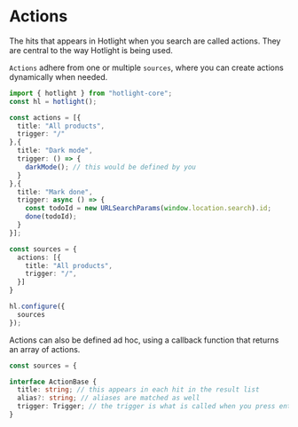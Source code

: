# Actions

The hits that appears in Hotlight when you search are called actions. They are central to the way Hotlight is being used.

`Actions` adhere from one or multiple `sources`, where you can create actions dynamically when needed.

```ts
import { hotlight } from "hotlight-core";
const hl = hotlight();

const actions = [{
  title: "All products",
  trigger: "/"
},{
  title: "Dark mode",
  trigger: () => {
    darkMode(); // this would be defined by you
  }
},{
  title: "Mark done",
  trigger: async () => {
    const todoId = new URLSearchParams(window.location.search).id;
    done(todoId);
  }
}];

const sources = {
  actions: [{
    title: "All products",
    trigger: "/",
  }]
}

hl.configure({
  sources
});
```

Actions can also be defined ad hoc, using a callback function that returns an array of actions.

```ts
const sources = {

```

```ts
interface ActionBase {
  title: string; // this appears in each hit in the result list
  alias?: string; // aliases are matched as well
  trigger: Trigger; // the trigger is what is called when you press enter or click on the result
}
```

```ts


```
